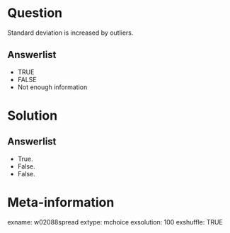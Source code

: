 Question
========
Standard deviation is increased by outliers.

Answerlist
----------
* TRUE
* FALSE
* Not enough information


Solution
========

Answerlist
----------
* True.
* False.
* False.


Meta-information
================
exname: w02088spread
extype: mchoice
exsolution: 100
exshuffle: TRUE